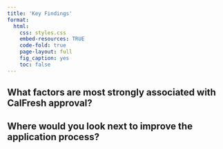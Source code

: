 ```yaml
---
title: 'Key Findings'
format:
  html:
    css: styles.css
    embed-resources: TRUE
    code-fold: true
    page-layout: full
    fig_caption: yes
    toc: false
---
```


## What factors are most strongly associated with CalFresh approval?

## Where would you look next to improve the application process?
